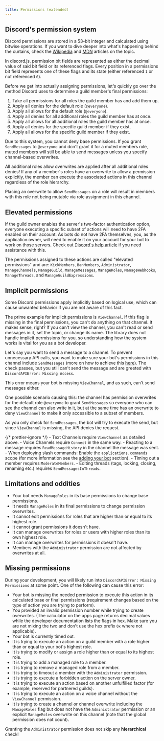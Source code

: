 ```yaml
---
title: Permissions (extended)
---
```


## Discord's permission system

Discord permissions are stored in a 53-bit integer and calculated using bitwise operations. If you want to dive deeper into what's happening behind the curtains, check the [Wikipedia](https://en.wikipedia.org/wiki/Bit_field) and [MDN](https://developer.mozilla.org/en-US/docs/Web/JavaScript/Reference/Operators#binary_bitwise_operators) articles on the topic.

In discord.js, permission bit fields are represented as either the decimal value of said bit field or its referenced flags.
Every position in a permissions bit field represents one of these flags and its state (either referenced `1` or not referenced `0`).

Before we get into actually assigning permissions, let's quickly go over the method Discord uses to determine a guild member's final permissions:

1. Take all permissions for all roles the guild member has and add them up.
2. Apply all denies for the default role (`@everyone`).
3. Apply all allows for the default role (`@everyone`).
4. Apply all denies for all additional roles the guild member has at once.
5. Apply all allows for all additional roles the guild member has at once.
6. Apply all denies for the specific guild member if they exist.
7. Apply all allows for the specific guild member if they exist.

Due to this system, you cannot deny base permissions. If you grant `SendMessages` to `@everyone` and don't grant it for a muted members role, muted members will still be able to send messages unless you specify channel-based overwrites.

All additional roles allow overwrites are applied after all additional roles denies! If any of a member's roles have an overwrite to allow a permission explicitly, the member can execute the associated actions in this channel regardless of the role hierarchy.

Placing an overwrite to allow `SendMessages` on a role will result in members with this role not being mutable via role assignment in this channel.

## Elevated permissions

If the guild owner enables the server's two-factor authentication option, everyone executing a specific subset of actions will need to have 2FA enabled on their account. As bots do not have 2FA themselves, you, as the application owner, will need to enable it on your account for your bot to work on those servers.
Check out [Discord's help article](https://support.discord.com/hc/articles/219576828) if you need assistance with this.

The permissions assigned to these actions are called "elevated permissions" and are:
`KickMembers`, `BanMembers`, `Administrator`, `ManageChannels`, `ManageGuild`, `ManageMessages`, `ManageRoles`, `ManageWebhooks`, `ManageThreads`, and `ManageGuildExpressions`.

## Implicit permissions

Some Discord permissions apply implicitly based on logical use, which can cause unwanted behavior if you are not aware of this fact.

The prime example for implicit permissions is `ViewChannel`. If this flag is missing in the final permissions, you can't do anything on that channel. It makes sense, right? If you can't view the channel, you can't read or send messages in it, set the topic, or change its name.
The library does not handle implicit permissions for you, so understanding how the system works is vital for you as a bot developer.

Let's say you want to send a message to a channel. To prevent unnecessary API calls, you want to make sure your bot's permissions in this channel include `SendMessages` (more on how to achieve this [here](./permissions#checking-for-permissions)). The check passes, but you still can't send the message and are greeted with `DiscordAPIError: Missing Access`.

This error means your bot is missing `ViewChannel`, and as such, can't send messages either.

One possible scenario causing this: the channel has permission overwrites for the default role `@everyone` to grant `SendMessages` so everyone who can see the channel can also write in it, but at the same time has an overwrite to deny `ViewChannel` to make it only accessible to a subset of members.

As you only check for `SendMessages`, the bot will try to execute the send, but since `ViewChannel` is missing, the API denies the request.

{/* prettier-ignore */}
<Callout title='Causes for "Missing Access"'>
	- Text Channels require `ViewChannel` as detailed above.
	- Voice Channels require `Connect` in the same way.
	- Reacting to a message requires `ReadMessageHistory` in the channel the message was sent.
	- When deploying slash commands: Enable the `applications.commands` scope (for more information see the [adding your bot](../preparations/adding-your-app) section).
	- Timing out a member requires `ModerateMembers`.
	- Editing threads (tags, locking, closing, renaming etc.) requires `SendMessagesInThreads`.
</Callout>

## Limitations and oddities

- Your bot needs `ManageRoles` in its base permissions to change base permissions.
- It needs `ManageRoles` in its final permissions to change permission overwrites.
- It cannot edit permissions for roles that are higher than or equal to its highest role.
- It cannot grant permissions it doesn't have.
- It can manage overwrites for roles or users with higher roles than its own highest role.
- It can manage overwrites for permissions it doesn't have.
- Members with the `Administrator` permission are not affected by overwrites at all.

## Missing permissions

During your development, you will likely run into `DiscordAPIError: Missing Permissions` at some point. One of the following can cause this error:

- Your bot is missing the needed permission to execute this action in its calculated base or final permissions (requirement changes based on the type of action you are trying to perform).
- You provided an invalid permission number while trying to create overwrites. (The calculator on the apps page returns decimal values while the developer documentation lists the flags in hex. Make sure you are not mixing the two and don't use the hex prefix `0x` where not applicable).
- Your bot is currently timed out.
- It is trying to execute an action on a guild member with a role higher than or equal to your bot's highest role.
- It is trying to modify or assign a role higher than or equal to its highest role.
- It is trying to add a managed role to a member.
- It is trying to remove a managed role from a member.
- It is trying to timeout a member with the `Administrator` permission.
- It is trying to execute a forbidden action on the server owner.
- It is trying to execute an action based on another unfulfilled factor (for example, reserved for partnered guilds).
- It is trying to execute an action on a voice channel without the `ViewChannel` permission.
- It is trying to create a channel or channel overwrite including the `ManageRoles` flag but does not have the `Administrator` permission or an explicit `ManageRoles` overwrite on this channel (note that the global permission does not count).

<Callout type="warn">Granting the `Administrator` permission does not skip any **hierarchical** check!</Callout>
